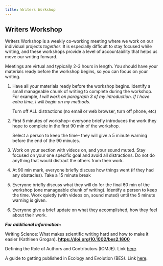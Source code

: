 ```yaml
---
title: Writers Workshop
---
```


## Writers Workshop

Writers Workshop is a weekly co-working meeting where we work on our individual projects *together*. It is especially difficult to stay focused while writing, and these workshops provide a level of accountability that helps us move our writing forward.

Meetings are virtual and typically 2-3 hours in length. You should have your materials ready before the workshop begins, so you can focus on your writing.

1.  Have all your materials ready before the workshop begins. Identify a small manageable chunk of writing to complete during the workshop. For example, *I will work on paragraph 3 of my introduction. If I have extra time, I will begin on my methods.*

    Turn off ALL distractions (no email or web browser, turn off phone, etc)

2.  First 5 minutes of workshop-- everyone briefly introduces the work they hope to complete in the first 90 min of the workshop.

    Select a person to keep the time-- they will give a 5 minute warning before the end of the 90 minutes.

3.  Work on your section with videos on, and your sound muted. Stay focused on your one specific goal and avoid all distractions. Do not do anything that would distract the others from their work.

4.  At 90 min mark, everyone briefly discuss how things went (if they had any obstacles). Take a 15 minute break

5.  Everyone briefly discuss what they will do for the final 60 min of the workshop (one manageable chunk of writing). Identify a person to keep the time. Work quietly (with videos on, sound muted) until the 5 minute warning is given.

6.  Everyone give a brief update on what they accomplished, how they feel about their work.

***For additional information:***

Writing Science: What makes scientific writing hard and how to make it easier (Kathleen Grogan). [**https://doi.org/10.1002/bes2.1800**](https://doi.org/10.1002/bes2.1800)

Defining the Role of Authors and Contributors (ICMJE). Link [here](https://www.icmje.org/recommendations/browse/roles-and-responsibilities/defining-the-role-of-authors-and-contributors.html).

A guide to getting published in Ecology and Evolution (BES). Link [here](https://www.britishecologicalsociety.org/wp-content/uploads/BES-Guide-to-Getting-Published.pdf).
